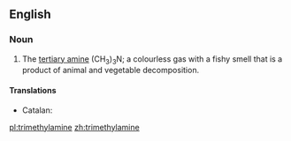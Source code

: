 ==English==
{{wikipedia}}

===Noun===
{{en-noun|head=[[trimethyl]][[amine]]|s|-}}

# {{context|organic compound|lang=en}} The [[tertiary amine]] (CH<sub>3</sub>)<sub>3</sub>N; a colourless gas with a fishy smell that is a product of animal and vegetable decomposition.

====Translations====
{{trans-top|(CH<sub>3</sub>)<sub>3</sub>N}}
* Catalan: {{t-|ca|trimetilamina|f}}
{{trans-mid}}
{{trans-bottom}}

[[pl:trimethylamine]]
[[zh:trimethylamine]]